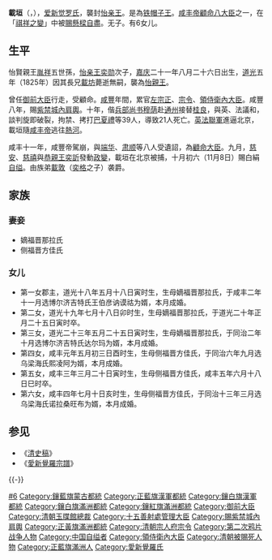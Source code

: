 {{顧命八大臣}}

'''載垣'''（{{lang-mnc|ᡯᠠᡳ<br> ᠶᡡᠸᠠᠨ|v=Dzai Yūwan|a=Zai Yvwan}}，{{bd|1816年|10月16日|1861年|11月8日}}），[[爱新觉罗氏|爱新觉罗氏]]，襲封[[怡亲王|怡亲王]]。是為[[铁帽子王|铁帽子王]]。[[咸丰帝|咸丰帝]][[顧命八大臣|顧命八大臣]]之一，在「[[辛酉政变|祺祥之變]]」中被[[賜死|賜懸樑自盡]]。无子。有6女儿。

== 生平 ==
怡賢親王[[胤祥|胤祥]]五世孫，[[怡亲王|怡亲王]][[奕勋|奕勋]]次子，[[嘉庆|嘉庆]]二十一年八月二十六日出生，[[道光|道光]]五年（1825年）因其長兄[[載坊|載坊]]薨逝無嗣，襲為[[怡親王|怡親王]]。

曾任[[御前大臣|御前大臣]]行走，受顧命。[[咸丰_(年号)|咸豐]]年間，累官[[左宗正|左宗正]]、[[宗令|宗令]]、[[領侍衛內大臣|領侍衛內大臣]]。咸豐八年，賜[[紫禁城內肩輿|紫禁城內肩輿]]。十年，偕[[兵部尚书|兵部尚书]][[穆荫|穆荫]]赴[[通州区_(北京市)|通州]]接替[[桂良|桂良]]，與英、法議和，談判旋即破裂，拘禁、拷打[[巴夏禮|巴夏禮]]等39人，導致21人死亡。[[第二次鸦片战争|英法聯軍]]進逼北京，載垣隨[[咸丰帝|咸丰帝]]逃往[[热河厅|熱河]]。

咸丰十一年，咸豐帝駕崩，與[[端华|端华]]、[[肃顺|肃顺]]等八人受遺詔，為[[顧命八大臣|顧命大臣]]。九月，[[慈安太后|慈安]]、[[慈禧太后|慈禧]]與[[恭親王|恭親王]][[奕訢|奕訢]]發動[[政變|政變]]，載垣在北京被捕，十月初六（11月8日）賜白絹[[自缢|自缢]]。由族弟[[載敦|載敦]]（[[奕格|奕格]]之子）袭爵。

==家族==
===妻妾===
*嫡福晋那拉氏
*侧福晋方佳氏

===女儿===
*第一女郡主，道光十八年五月十八日寅时生，生母嫡福晋那拉氏，于咸丰二年十一月选博尔济吉特氏王伯彦讷谟祜为婿，本月成婚。
*第二女，道光十九年七月十八日卯时生，生母嫡福晋那拉氏，于道光二十年正月二十五日寅时卒。
*第三女，道光二十三年五月二十五日寅时生，生母嫡福晋那拉氏，于同治二年十月选博尔济吉特氏达尔玛为婿，本月成婚。
*第四女，咸丰元年五月初三日酉时生，生母侧福晋方佳氏，于同治六年九月选乌梁海氏熙凌阿为婿，本月成婚。
*第五女，咸丰三年三月二十日寅时生，生母侧福晋方佳氏，咸丰五年六月十八日巳时卒。
*第六女，咸丰四年七月十日亥时生，生母侧福晋方佳氏，于同治十三年三月选乌梁海氏诺拉桑旺布为婿，本月成婚。

==参见==
*《[[清史稿|清史稿]]》
*《[[愛新覺羅宗譜|愛新覺羅宗譜]]》

{{-}}
{{start box}}
{{s-hou|怡賢親王世系|1816年|10月16日|1861年|11月8日|清聖祖世系}}
{{s-roy}}
{{s-before|長兄[[載坊|載坊]]}}
{{s-title|[[怡亲王|怡亲王]]|任職期間:1819年－1861年}}
{{s-after|遞降為[[不入八分辅国公|不入八分辅国公]]<br>族弟已革不入八分輔國公[[載泰|載泰]]}}
{{end box}}

{{Authority control}}
{{DEFAULTSORT:Z載垣}}
[[Category:怡亲王|#6]]
[[Category:鑲藍旗蒙古都統|Category:鑲藍旗蒙古都統]]
[[Category:正藍旗漢軍都統|Category:正藍旗漢軍都統]]
[[Category:鑲白旗漢軍都統|Category:鑲白旗漢軍都統]]
[[Category:鑲白旗滿洲都統|Category:鑲白旗滿洲都統]]
[[Category:鑲紅旗滿洲都統|Category:鑲紅旗滿洲都統]]
[[Category:御前大臣|Category:御前大臣]]
[[Category:清朝玉牒館總裁|Category:清朝玉牒館總裁]]
[[Category:十五善射處管理大臣|Category:十五善射處管理大臣]]
[[Category:賜紫禁城內肩輿|Category:賜紫禁城內肩輿]]
[[Category:正黃旗滿洲都統|Category:正黃旗滿洲都統]]
[[Category:清朝宗人府宗令|Category:清朝宗人府宗令]]
[[Category:第二次鸦片战争人物|Category:第二次鸦片战争人物]]
[[Category:中国自缢者|Category:中国自缢者]]
[[Category:領侍衛內大臣|Category:領侍衛內大臣]]
[[Category:清朝被賜死人物|Category:清朝被賜死人物]]
[[Category:正藍旗滿洲人|Category:正藍旗滿洲人]]
[[Category:愛新覺羅氏|Category:愛新覺羅氏]]